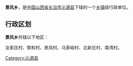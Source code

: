 {{中国乡级行政区
| 行政区全称 = 景风乡
| 景观照片文件名 =
| 景观照片描述 =
| 汉语拼音 =
| 通用拼音 =
| 注音符號 =
| 其它标音类型1 =
| 其它标音1 =
| 其它标音类型2 =
| 其它标音2 =
| 其它语言类型1 =
| 其它语言地名1 =
| 其它语言类型2 =
| 其它语言地名2 =
| 上级行政区 = [[山西省|山西省]][[长治市|长治市]][[沁源县|沁源县]]
| 行政区类别 = [[乡镇|乡镇]]
| 行政区划代码 =
| 地理坐标 =
| 总面积 =
| 户籍人口 =
| 户籍人口年份 =
| 常住人口 =
| 常住人口年份 =
| 人口密度 =
| 行政区划 =
| 官方网站 =
| 政府驻地 =
| 邮政编码 =
| 毗邻行政区 =
| 位置图文件名 =
| 位置图描述 =
}}
'''景风乡'''，是[[中华人民共和国|中国]][[山西省|山西省]][[长治市|长治市]][[沁源县|沁源县]]下辖的一个[[乡镇|乡镇]]级行政单位。

== 行政区划 ==
'''景风乡'''共辖以下地区：

汝家庄村、黎和村、景凤村、马家峪村、北新庄村、南湾村。

{{山西小作品}}
{{沁源县行政区划}}

[[Category:沁源县|Category:沁源县]]